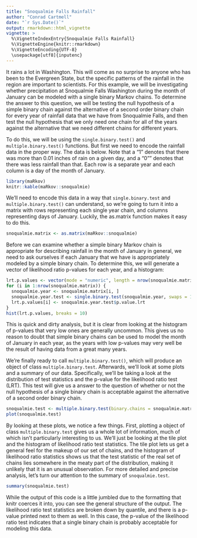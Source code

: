 ```yaml
---
title: "Snoqualmie Falls Rainfall"
author: "Conrad Cartmell"
date: "`r Sys.Date()`"
output: rmarkdown::html_vignette
vignette: >
  %\VignetteIndexEntry{Snoqualmie Falls Rainfall}
  %\VignetteEngine{knitr::rmarkdown}
  %\VignetteEncoding{UTF-8}
  \usepackage[utf8]{inputenc}
---
```


It rains a lot in Washington. This will come as no surprise to anyone who has been to the Evergreen State, but the specific patterns of the rainfall in the region are important to scientists. For this example, we will be investigating whether precipitation at Snoqualmie Falls Washington during the month of January can be modeled with a single binary Markov chains. To determine the answer to this question, we will be testing the null hypothesis of a simple binary chain against the alternative of a second order binary chain for every year of rainfall data that we have from Snoqualmie Falls, and then test the null hypothesis that we only need one chain for all of the years against the alternative that we need different chains for different years.

To do this, we will be using the `single.binary.test()` and `multiple.binary.test()` functions. But first we need to encode the rainfall data in the proper way. The data is below. Note that a "1" denotes that there was more than 0.01 inches of rain on a given day, and a "0"" denotes that there was less rainfall than that. Each row is a separate year and each column is a day of the month of January.

```r
library(maRkov)
knitr::kable(maRkov::snoqualmie)
```

We'll need to encode this data in a way that `single.binary.test` and `multiple.binary.test()` can understand, so we're going to turn it into a matrix with rows representing each single year chain, and columns representing days of January. Luckily, the as.matrix function makes it easy to do this.

```r
snoqualmie.matrix <- as.matrix(maRkov::snoqualmie)
```

Before we can examine whether a simple binary Markov chain is appropriate for describing rainfall in the month of January in general, we need to ask ourselves if each January that we have is appropriately modeled by a simple binary chain. To determine this, we will generate a vector of likelihood ratio p-values for each year, and a histogram:

```r
lrt.p.values <- vector(mode = "numeric", length = nrow(snoqualmie.matrix))
for (i in 1:nrow(snoqualmie.matrix)) {
  snoqualmie.year <- snoqualmie.matrix[i, ]
  snoqualmie.year.test <- single.binary.test(snoqualmie.year, swaps = 10000, n = 10000)
  lrt.p.values[i] <- snoqualmie.year.test$p.value.lrt
}
hist(lrt.p.values, breaks = 10)
```

This is quick and dirty analysis, but it is clear from looking at the histogram of p-values that very low ones are generally uncommon. This gives us no reason to doubt that simple binary chains can be used to model the month of January in each year, as the years with low p-values may very well be the result of having data from a great many years.

We're finally ready to call `multiple.binary.test()`, which will produce an object of class `multiple.binary.test`. Afterwards, we'll look at some plots and a summary of our data. Specifically, we'll be taking a look at the distribution of test statistics and the p-value for the likelihood ratio test (LRT). This test will give us a answer to the question of whether or not the null hypothesis of a single binary chain is acceptable against the alternative of a second order binary chain.

```r
snoqualmie.test <- multiple.binary.test(binary.chains = snoqualmie.matrix, swaps = 10000, n = 10000)
plot(snoqualmie.test)
```
By looking at these plots, we notice a few things. First, plotting a object of class `multiple.binary.test` gives us a whole lot of information, much of which isn't particularly interesting to us. We'll just be looking at the tile plot and the histogram of likelihood ratio test statistics. The tile plot lets us get a general feel for the makeup of our set of chains, and the histogram of likelihood ratio statistics shows us that the test statistic of the real set of chains lies somewhere in the meaty part of the distribution, making it unlikely that it is an unusual observation. For more detailed and precise analysis, let's turn our attention to the summary of `snoqualmie.test`.
```r
summary(snoqualmie.test)
```
While the output of this code is a little jumbled due to the formatting that knitr coerces it into, you can see the general structure of the output. The likelihood ratio test statistics are broken down by quantile, and there is a p-value printed next to them as well. In this case, the p-value of the likelihood ratio test indicates that a single binary chain is probably acceptable for modeling this data.
